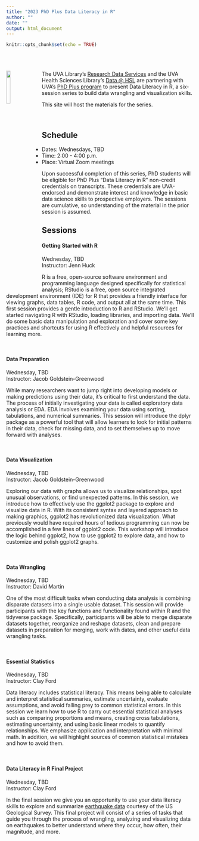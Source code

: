 ```yaml
---
title: "2023 PhD Plus Data Literacy in R"
author: ""
date: ""
output: html_document
---
```


```r
knitr::opts_chunk$set(echo = TRUE)
```

<br>
<br>

<img src="../images/Rlogo.png" style="float:left; width:15%; margin-right: 20px">
The UVA Library's [Research Data Services](https://data.library.virginia.edu) and the UVA Health Sciences Library's <a href="https://guides.hsl.virginia.edu/c.php?g=866544&p=6216976"> Data @ HSL</a> are partnering with UVA's [PhD Plus program](http://phdplus.virginia.edu/) to present Data Literacy in R, a six-session series to build data wrangling and visualization skills.

This site will host the materials for the series.

<br>

## Schedule
* Dates: Wednesdays, TBD
* Time: 2:00 - 4:00 p.m.
* Place: Virtual Zoom meetings

Upon successful completion of this series, PhD students will be eligible for PhD Plus “Data Literacy in R” non-credit credentials on transcripts. These credentials are UVA-endorsed and demonstrate interest and knowledge in basic data science skills to prospective employers. The sessions are cumulative, so understanding of the material in the prior session is assumed. 




## Sessions

#### **Getting Started with R **
Wednesday, TBD   
Instructor: Jenn Huck

R is a free, open-source software environment and programming language designed specifically for statistical analysis; RStudio is a free, open source integrated development environment (IDE) for R that provides a friendly interface for viewing graphs, data tables, R code, and output all at the same time. This first session provides a gentle introduction to R and RStudio. We’ll get started navigating R with RStudio, loading libraries, and importing data. We’ll do some basic data manipulation and exploration and cover some key practices and shortcuts for using R effectively and helpful resources for learning more.


<br>

#### **Data Preparation**
Wednesday, TBD  
Instructor: Jacob Goldstein-Greenwood

While many researchers want to jump right into developing models or making predictions using their data, it's critical to first understand the data. The process of initially investigating your data is called exploratory data analysis or EDA. EDA involves examining your data using sorting, tabulations, and numerical summaries. This session will introduce the dplyr package as a powerful tool that will allow learners to look for initial patterns in their data, check for missing data, and to set themselves up to move forward with analyses.


<br>

#### **Data Visualization**
Wednesday, TBD   
Instructor: Jacob Goldstein-Greenwood 

Exploring our data with graphs allows us to visualize relationships, spot unusual observations, or find unexpected patterns. In this session, we introduce how to effectively use the ggplot2 package to explore and visualize data in R. With its consistent syntax and layered approach to making graphics, ggplot2 has revolutionized data visualization. What previously would have required hours of tedious programming can now be accomplished in a few lines of ggplot2 code. This workshop will introduce the logic behind ggplot2, how to use ggplot2 to explore data, and how to customize and polish ggplot2 graphs. 



<br>

#### **Data Wrangling**
Wednesday, TBD   
Instructor: David Martin

One of the most difficult tasks when conducting data analysis is combining disparate datasets into a single usable dataset. This session will provide participants with the key functions and functionality found within R and the tidyverse package. Specifically, participants will be able to merge disparate datasets together, reorganize and reshape datasets, clean and prepare datasets in preparation for merging, work with dates, and other useful data wrangling tasks.



<br>

#### **Essential Statistics**
Wednesday, TBD    
Instructor: Clay Ford    

Data literacy includes statistical literacy. This means being able to calculate and interpret statistical summaries, estimate uncertainty, evaluate assumptions, and avoid falling prey to common statistical errors. In this session we learn how to use R to carry out essential statistical analyses such as comparing proportions and means, creating cross tabulations, estimating uncertainty, and using basic linear models to quantify relationships. We emphasize application and interpretation with minimal math. In addition, we will highlight sources of common statistical mistakes and how to avoid them. 




<br>

#### **Data Literacy in R Final Project**
Wednesday, TBD    
Instructor: Clay Ford    

In the final session we give you an opportunity to use your data literacy skills to explore and summarize [earthquake data](https://earthquake.usgs.gov/earthquakes/feed/v1.0/csv.php) courtesy of the US Geological Survey. This final project will consist of a series of tasks that guide you through the process of wrangling, analyzing and visualizing data on earthquakes to better understand where they occur, how often, their magnitude, and more. 



<br>
<br>
  
    
    
      

